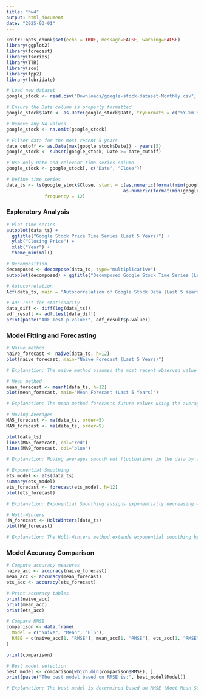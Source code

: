 ```yaml
---
title: "hw4"
output: html_document
date: "2025-03-01"
---
```


```r
knitr::opts_chunk$set(echo = TRUE, message=FALSE, warning=FALSE)
library(ggplot2)
library(forecast)
library(tseries)
library(TTR)
library(zoo)
library(fpp2)
library(lubridate)

# Load new dataset
google_stock <- read.csv("Downloads/google-stock-dataset-Monthly.csv", header = TRUE, check.names = TRUE)

# Ensure the Date column is properly formatted
google_stock$Date <- as.Date(google_stock$Date, tryFormats = c("%Y-%m-%d", "%m/%d/%Y"))

# Remove any NA values
google_stock <- na.omit(google_stock)

# Filter data for the most recent 5 years
date_cutoff <- as.Date(max(google_stock$Date)) - years(5)
google_stock <- subset(google_stock, Date >= date_cutoff)

# Use only Date and relevant time series column
google_stock <- google_stock[, c("Date", "Close")]

# Define time series
data_ts <- ts(google_stock$Close, start = c(as.numeric(format(min(google_stock$Date), "%Y")),
                                           as.numeric(format(min(google_stock$Date), "%m"))), 
              frequency = 12)
```

### **Exploratory Analysis**
```r
# Plot time series
autoplot(data_ts) +
  ggtitle("Google Stock Price Time Series (Last 5 Years)") +
  ylab("Closing Price") +
  xlab("Year") +
  theme_minimal()

# Decomposition
decomposed <- decompose(data_ts, type="multiplicative")
autoplot(decomposed) + ggtitle("Decomposed Google Stock Time Series (Last 5 Years)")

# Autocorrelation
Acf(data_ts, main = "Autocorrelation of Google Stock Data (Last 5 Years)")

# ADF Test for stationarity
data_diff <- diff(log(data_ts))
adf_result <- adf.test(data_diff)
print(paste("ADF Test p-value:", adf_result$p.value))
```

### **Model Fitting and Forecasting**
```r
# Naive method
naive_forecast <- naive(data_ts, h=12)
plot(naive_forecast, main="Naive Forecast (Last 5 Years)")

# Explanation: The naive method assumes the most recent observed value is the best forecast for future periods. It works well in stable, non-trending datasets but fails in the presence of trends or seasonality.

# Mean method
mean_forecast <- meanf(data_ts, h=12)
plot(mean_forecast, main="Mean Forecast (Last 5 Years)")

# Explanation: The mean method forecasts future values using the average of all past observations. It is a simple method but does not capture trends or seasonality effectively.

# Moving Averages
MA5_forecast <- ma(data_ts, order=5)
MA9_forecast <- ma(data_ts, order=9)

plot(data_ts)
lines(MA5_forecast, col="red")
lines(MA9_forecast, col="blue")

# Explanation: Moving averages smooth out fluctuations in the data by averaging a fixed number of past observations. It helps in identifying trends but does not predict future values effectively.

# Exponential Smoothing
ets_model <- ets(data_ts)
summary(ets_model)
ets_forecast <- forecast(ets_model, h=12)
plot(ets_forecast)

# Explanation: Exponential Smoothing assigns exponentially decreasing weights to past observations, giving more importance to recent values. It is useful for short-term forecasting but can struggle with sudden changes.

# Holt-Winters
HW_forecast <- HoltWinters(data_ts)
plot(HW_forecast)

# Explanation: The Holt-Winters method extends exponential smoothing by incorporating trend and seasonality components. It is one of the most effective models for time series with seasonal patterns.
```

### **Model Accuracy Comparison**
```r
# Compute accuracy measures
naive_acc <- accuracy(naive_forecast)
mean_acc <- accuracy(mean_forecast)
ets_acc <- accuracy(ets_forecast)

# Print accuracy tables
print(naive_acc)
print(mean_acc)
print(ets_acc)

# Compare RMSE
comparison <- data.frame(
  Model = c("Naive", "Mean", "ETS"),
  RMSE = c(naive_acc[1, "RMSE"], mean_acc[1, "RMSE"], ets_acc[1, "RMSE"])
)

print(comparison)

# Best model selection
best_model <- comparison[which.min(comparison$RMSE), ]
print(paste("The best model based on RMSE is:", best_model$Model))

# Explanation: The best model is determined based on RMSE (Root Mean Square Error), which measures the average magnitude of forecasting errors. The lower the RMSE, the better the model's predictive performance. The chosen model provides the most accurate forecast based on past data patterns.
```

